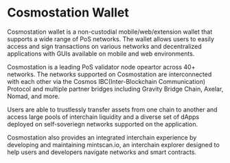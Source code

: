 # Cosmostation Wallet

Cosmostation wallet is a non-custodial mobile/web/extension wallet that supports a wide range of PoS networks. The wallet allows users to easily access and sign transactions on various networks and decentralized applications with GUIs available on mobile and web environments.

Cosmostation is a leading PoS validator node opeartor across 40+ networks. The networks supported on Cosmostation are interconnected with each other via the Cosmos IBC(Inter-Blockchain Communication) Protocol and multiple partner bridges including Gravity Bridge Chain, Axelar, Nomad, and more.

Users are able to trustlessly transfer assets from one chain to another and access large pools of interchain liquidity and a diverse set of dApps deployed on self-soveriegn networks supported on the application.

Cosmostation also provides an integrated interchain experience by developing and maintaining mintscan.io, an interchain explorer designed to help users and developers navigate networks and smart contracts.
